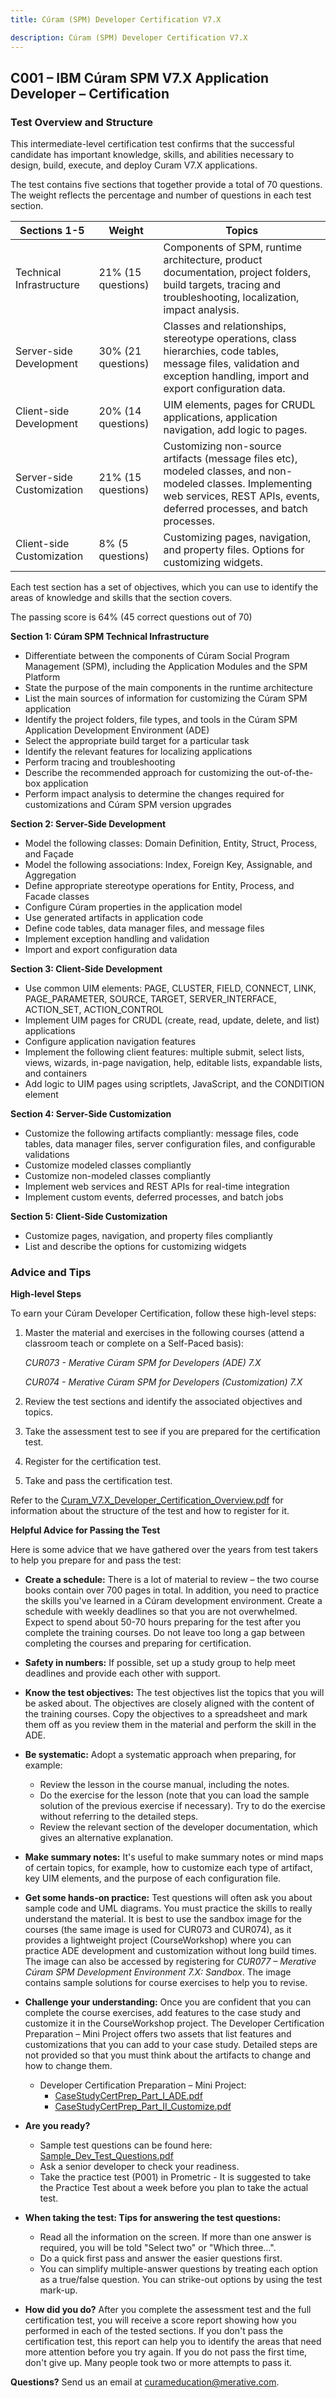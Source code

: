 ```yaml
---
title: Cúram (SPM) Developer Certification V7.X

description: Cúram (SPM) Developer Certification V7.X
---
```


## C001 – IBM Cúram SPM V7.X Application Developer – Certification

### Test Overview and Structure

This intermediate-level certification test confirms that the successful candidate has important knowledge, skills, and abilities necessary to design, build, execute, and deploy Curam V7.X applications.

The test contains five sections that together provide a total of 70 questions. The weight reflects the percentage and number of questions in each test section.

| Sections 1-5 | Weight | Topics |
|--------------|--------|--------|
| Technical Infrastructure | 21% (15 questions) | Components of SPM, runtime architecture, product documentation, project folders, build targets, tracing and troubleshooting, localization, impact analysis.|
| Server-side Development | 30% (21 questions) | Classes and relationships, stereotype operations, class hierarchies, code tables, message files, validation and exception handling, import and export configuration data.|
| Client-side Development | 20% (14 questions) | UIM elements, pages for CRUDL applications, application navigation, add logic to pages.|
| Server-side Customization | 21% (15 questions) | Customizing non-source artifacts (message files etc), modeled classes, and non-modeled classes. Implementing web services, REST APIs, events, deferred processes, and batch processes.|
| Client-side Customization | 8% (5 questions) | Customizing pages, navigation, and property files. Options for customizing widgets.|

Each test section has a set of objectives, which you can use to identify the areas of knowledge and skills that the section covers.

The passing score is 64% (45 correct questions out of 70)

**Section 1: Cúram SPM Technical Infrastructure**

+ Differentiate between the components of Cúram Social Program Management (SPM), including the Application Modules and the SPM Platform
+ State the purpose of the main components in the runtime architecture
+ List the main sources of information for customizing the Cúram SPM application
+ Identify the project folders, file types, and tools in the Cúram SPM Application Development Environment (ADE)
+ Select the appropriate build target for a particular task
+ Identify the relevant features for localizing applications
+ Perform tracing and troubleshooting
+ Describe the recommended approach for customizing the out-of-the-box application
+ Perform impact analysis to determine the changes required for customizations and Cúram SPM version upgrades

**Section 2: Server-Side Development**

+ Model the following classes: Domain Definition, Entity, Struct, Process, and Façade
+ Model the following associations: Index, Foreign Key, Assignable, and Aggregation
+ Define appropriate stereotype operations for Entity, Process, and Facade classes
+ Configure Cúram properties in the application model
+ Use generated artifacts in application code
+ Define code tables, data manager files, and message files
+ Implement exception handling and validation
+ Import and export configuration data

**Section 3:  Client-Side Development**

+ Use common UIM elements: PAGE, CLUSTER, FIELD, CONNECT, LINK, PAGE_PARAMETER, SOURCE, TARGET, SERVER_INTERFACE, ACTION_SET, ACTION_CONTROL
+ Implement UIM pages for CRUDL (create, read, update, delete, and list) applications
+ Configure application navigation features
+ Implement the following client features: multiple submit, select lists, views, wizards, in-page navigation, help, editable lists, expandable lists, and containers
+ Add logic to UIM pages using scriptlets, JavaScript, and the CONDITION element

**Section 4:  Server-Side Customization**

+ Customize the following artifacts compliantly: message files, code tables, data manager files, server configuration files, and configurable validations
+ Customize modeled classes compliantly
+ Customize non-modeled classes compliantly
+ Implement web services and REST APIs for real-time integration
+ Implement custom events, deferred processes, and batch jobs

**Section 5:  Client-Side Customization**

+ Customize pages, navigation, and property files compliantly
+ List and describe the options for customizing widgets

### Advice and Tips

**High-level Steps**

To earn your Cúram Developer Certification, follow these high-level steps:

1. Master the material and exercises in the following courses (attend a classroom teach or complete on a Self-Paced basis):

    *CUR073 - Merative Cúram SPM for Developers (ADE) 7.X*

    *CUR074 - Merative Cúram SPM for Developers (Customization) 7.X*

1. Review the test sections and identify the associated objectives and topics.

2. Take the assessment test to see if you are prepared for the certification test.

3. Register for the certification test.

4. Take and pass the certification test.

Refer to the [Curam_V7.X_Developer_Certification_Overview.pdf](/pdf/education/Curam_V7.X_Developer_Certification_Overview.pdf) for information about the structure of the test and how to register for it.

**Helpful Advice for Passing the Test**

Here is some advice that we have gathered over the years from test takers to help you prepare for and pass the test:

+ **Create a schedule:** There is a lot of material to review – the two course books contain over 700 pages in total. In addition, you need to practice the skills you've learned in a Cúram development environment. Create a schedule with weekly deadlines so that you are not overwhelmed. Expect to spend about 50-70 hours preparing for the test after you complete the training courses. Do not leave too long a gap between completing the courses and preparing for certification.


+ **Safety in numbers:** If possible, set up a study group to help meet deadlines and provide each other with support.


+ **Know the test objectives:** The test objectives list the topics that you will be asked about. The objectives are closely aligned with the content of the training courses. Copy the objectives to a spreadsheet and mark them off as you review them in the material and perform the skill in the ADE.


+ **Be systematic:** Adopt a systematic approach when preparing, for example:
  + Review the lesson in the course manual, including the notes.
  + Do the exercise for the lesson (note that you can load the sample solution of the previous exercise if necessary). Try to do the exercise without referring to the detailed steps.
  + Review the relevant section of the developer documentation, which gives an alternative explanation.


+ **Make summary notes:** It's useful to make summary notes or mind maps of certain topics, for example, how to customize each type of artifact, key UIM elements, and the purpose of each configuration file.


+ **Get some hands-on practice:** Test questions will often ask you about sample code and UML diagrams. You must practice the skills to really understand the material. It is best to use the sandbox image for the courses (the same image is used for CUR073 and CUR074), as it provides a lightweight project (CourseWorkshop) where you can practice ADE development and customization without long build times. The image can also be accessed by registering for *CUR077 – Merative Cúram SPM Development Environment 7.X: Sandbox*. The image contains sample solutions for course exercises to help you to revise.


+ **Challenge your understanding:** Once you are confident that you can complete the course exercises, add features to the case study and customize it in the CourseWorkshop project. The Developer Certification Preparation – Mini Project offers two assets that list features and customizations that you can add to your case study. Detailed steps are not provided so that you must think about the artifacts to change and how to change them.
  + Developer Certification Preparation – Mini Project:
    + [CaseStudyCertPrep_Part_I_ADE.pdf](/pdf/education/CaseStudyCertPrep_Part_I_ADE.pdf)
    + [CaseStudyCertPrep_Part_II_Customize.pdf](/pdf/education/CaseStudyCertPrep_Part_II_Customize.pdf)


+ **Are you ready?**
  + Sample test questions can be found here: [Sample_Dev_Test_Questions.pdf](/pdf/education/Sample_Dev_Test_Questions.pdf)
  + Ask a senior developer to check your readiness.
  + Take the practice test (P001) in Prometric - It is suggested to take the Practice Test about a week before you plan to take the actual test.


+ **When taking the test: Tips for answering the test questions:**
  + Read all the information on the screen. If more than one answer is required, you will be told "Select two" or "Which three…".
  + Do a quick first pass and answer the easier questions first.
  + You can simplify multiple-answer questions by treating each option as a true/false question. You can strike-out options by using the test mark-up.


+ **How did you do?** After you complete the assessment test and the full certification test, you will receive a score report showing how you performed in each of the tested sections. If you don't pass the certification test, this report can help you to identify the areas that need more attention before you try again. If you do not pass the first time, don't give up. Many people took two or more attempts to pass it.

**Questions?** Send us an email at [curameducation@merative.com](mailto:curameducation@merative.com).
